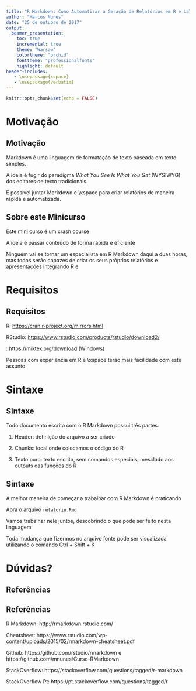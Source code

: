 ```yaml
---
title: "R Markdown: Como Automatizar a Geração de Relatórios em R e LaTeX"
author: "Marcus Nunes"
date: "25 de outubro de 2017"
output: 
  beamer_presentation:
    toc: true
    incremental: true
    theme: "Warsaw"
    colortheme: "orchid"
    fonttheme: "professionalfonts"
    highlight: default
header-includes:
   - \usepackage{xspace}
   - \usepackage{verbatim}
---
```


```r
knitr::opts_chunk$set(echo = FALSE)
```

# Motivação

## Motivação

Markdown é uma linguagem de formatação de texto baseada em texto simples.

A ideia é fugir do paradigma *What You See Is What You Get* (WYSIWYG) dos editores de texto tradicionais.

É possível juntar Markdown e \LaTeX\xspace para criar relatórios de maneira rápida e automatizada.

## Sobre este Minicurso

Este mini curso é um crash course

A ideia é passar conteúdo de forma rápida e eficiente

Ninguém vai se tornar um especialista em R Markdown daqui a duas horas, mas todos serão capazes de criar os seus próprios relatórios e apresentações integrando R e \LaTeX

# Requisitos

## Requisitos

R: <https://cran.r-project.org/mirrors.html>

RStudio: <https://www.rstudio.com/products/rstudio/download2/>

\LaTeX: <https://miktex.org/download> (Windows)

Pessoas com experiência em R e \LaTeX\xspace terão mais facilidade com este assunto


# Sintaxe

## Sintaxe

Todo documento escrito com o R Markdown possui três partes:

1. Header: definição do arquivo a ser criado

2. Chunks: local onde colocamos o código do R

3. Texto puro: texto escrito, sem comandos especiais, mesclado aos outputs das funções do R

## Sintaxe

A melhor maneira de começar a trabalhar com R Markdown é praticando

Abra o arquivo `relatorio.Rmd`

Vamos trabalhar nele juntos, descobrindo o que pode ser feito nesta linguagem

Toda mudança que fizermos no arquivo fonte pode ser visualizada utilizando o comando Ctrl + Shift + K

# Dúvidas?

## Referências

## Referências

R Markdown: http://rmarkdown.rstudio.com/

Cheatsheet: https://www.rstudio.com/wp-content/uploads/2015/02/rmarkdown-cheatsheet.pdf

Github: https://github.com/rstudio/rmarkdown e https://github.com/mnunes/Curso-RMarkdown

StackOverflow: https://stackoverflow.com/questions/tagged/r-markdown

StackOverflow Pt: https://pt.stackoverflow.com/questions/tagged/r




